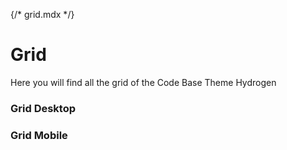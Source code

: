 {/* grid.mdx */}



<Meta title="Grid" name="Grid" />

# Grid

Here you will find all the grid of the Code Base Theme Hydrogen

### Grid Desktop

<Canvas withSource="none">
	<Story of={GridBaseStory.base} />
</Canvas>

### Grid Mobile

<Canvas withSource="none">
	<Story of={GridMobileStory.mobile} />
</Canvas>

